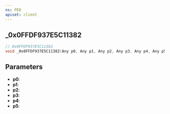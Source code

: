```yaml
---
ns: PED
apiset: client
---
```

## _0x0FFDF937E5C11382

```c
// 0x0FFDF937E5C11382
void _0x0FFDF937E5C11382(Any p0, Any p1, Any p2, Any p3, Any p4, Any p5);
```


## Parameters
* **p0**:
* **p1**:
* **p2**:
* **p3**:
* **p4**:
* **p5**: